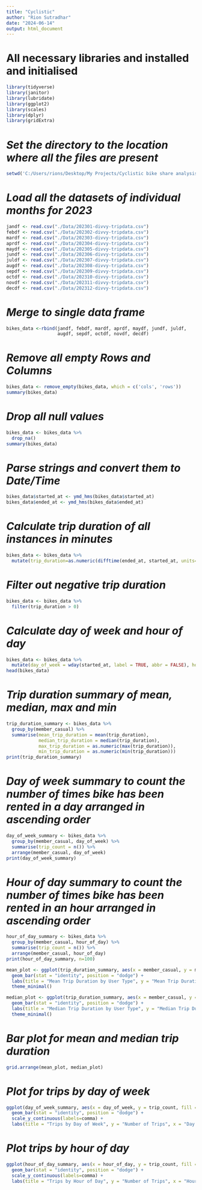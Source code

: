 ```yaml
---
title: "Cyclistic"
author: "Rion Sutradhar"
date: "2024-06-14"
output: html_document
---
```


# All necessary libraries and installed and initialised

```r
library(tidyverse)
library(janitor)
library(lubridate)
library(ggplot2)
library(scales)
library(dplyr)
library(gridExtra)
```

# *Set the directory to the location where all the files are present*

```r
setwd('C:/Users/rions/Desktop/My Projects/Cyclistic bike share analysis')
```

# *Load all the datasets of individual months for 2023*

```r
jandf <- read.csv("./Data/202301-divvy-tripdata.csv")
febdf <- read.csv("./Data/202302-divvy-tripdata.csv")
mardf <- read.csv("./Data/202303-divvy-tripdata.csv")
aprdf <- read.csv("./Data/202304-divvy-tripdata.csv")
maydf <- read.csv("./Data/202305-divvy-tripdata.csv")
jundf <- read.csv("./Data/202306-divvy-tripdata.csv")
juldf <- read.csv("./Data/202307-divvy-tripdata.csv")
augdf <- read.csv("./Data/202308-divvy-tripdata.csv")
sepdf <- read.csv("./Data/202309-divvy-tripdata.csv")
octdf <- read.csv("./Data/202310-divvy-tripdata.csv")
novdf <- read.csv("./Data/202311-divvy-tripdata.csv")
decdf <- read.csv("./Data/202312-divvy-tripdata.csv")
```

# *Merge to single data frame*

```r
bikes_data <-rbind(jandf, febdf, mardf, aprdf, maydf, jundf, juldf, 
                   augdf, sepdf, octdf, novdf, decdf)

```

# *Remove all empty Rows and Columns*

```r
bikes_data <- remove_empty(bikes_data, which = c('cols', 'rows'))
summary(bikes_data)
```

# *Drop all null values*

```r
bikes_data <- bikes_data %>%
  drop_na()
summary(bikes_data)
```

# *Parse strings and convert them to Date/Time*

```r
bikes_data$started_at <- ymd_hms(bikes_data$started_at)
bikes_data$ended_at <- ymd_hms(bikes_data$ended_at)
```

# *Calculate trip duration of all instances in minutes*

```r
bikes_data <- bikes_data %>%
  mutate(trip_duration=as.numeric(difftime(ended_at, started_at, units="mins")))
```

# *Filter out negative trip duration*

```r
bikes_data <- bikes_data %>%
  filter(trip_duration > 0)
```

# *Calculate day of week and hour of day*

```r
bikes_data <- bikes_data %>%
  mutate(day_of_week = wday(started_at, label = TRUE, abbr = FALSE), hour_of_day = hour(started_at))
head(bikes_data)
```

# *Trip duration summary of mean, median, max and min*

```r
trip_duration_summary <- bikes_data %>%
  group_by(member_casual) %>%
  summarise(mean_trip_duration = mean(trip_duration),
            median_trip_duration = median(trip_duration),
            max_trip_duration = as.numeric(max(trip_duration)),
            min_trip_duration = as.numeric(min(trip_duration)))
print(trip_duration_summary)
```

# *Day of week summary to count the number of times bike has been rented in a day arranged in ascending order*

```r
day_of_week_summary <- bikes_data %>%
  group_by(member_casual, day_of_week) %>%
  summarise(trip_count = n()) %>%
  arrange(member_casual, day_of_week)
print(day_of_week_summary)
```

# *Hour of day summary to count the number of times bike has been rented in an hour arranged in ascending order*

```r
hour_of_day_summary <- bikes_data %>%
  group_by(member_casual, hour_of_day) %>%
  summarise(trip_count = n()) %>%
  arrange(member_casual, hour_of_day)
print(hour_of_day_summary, n=100)
```

```r
mean_plot <- ggplot(trip_duration_summary, aes(x = member_casual, y = mean_trip_duration, fill = member_casual)) +
  geom_bar(stat = "identity", position = "dodge") +
  labs(title = "Mean Trip Duration by User Type", y = "Mean Trip Duration (minutes)", x = "User Type") +
  theme_minimal()
```

```r
median_plot <- ggplot(trip_duration_summary, aes(x = member_casual, y = median_trip_duration, fill = member_casual)) +
  geom_bar(stat = "identity", position = "dodge") +
  labs(title = "Median Trip Duration by User Type", y = "Median Trip Duration (minutes)", x = "User Type") +
  theme_minimal()
```

# *Bar plot for mean and median trip duration*

```r
grid.arrange(mean_plot, median_plot)
```

# *Plot for trips by day of week*

```r
ggplot(day_of_week_summary, aes(x = day_of_week, y = trip_count, fill = member_casual)) +
  geom_bar(stat = "identity", position = "dodge") +
  scale_y_continuous(labels=comma) +
  labs(title = "Trips by Day of Week", y = "Number of Trips", x = "Day of Week")
```

# *Plot trips by hour of day*

```r
ggplot(hour_of_day_summary, aes(x = hour_of_day, y = trip_count, fill = member_casual)) +
  geom_bar(stat = "identity", position = "dodge") +
  scale_y_continuous(labels=comma) +
  labs(title = "Trips by Hour of Day", y = "Number of Trips", x = "Hour of Day")
```
